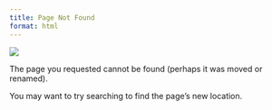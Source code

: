 ```yaml
---
title: Page Not Found
format: html
---
```


![](images/404_man_vs_giant_dark_souls3.jpg){fig-align="left"}

The page you requested cannot be found (perhaps it was moved or renamed).

You may want to try searching to find the page's new location.
